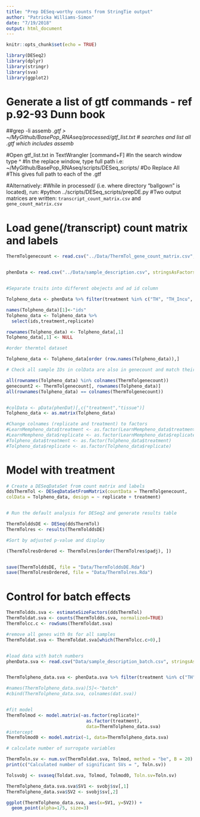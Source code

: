 ```yaml
---
title: "Prep DESeq-worthy counts from StringTie output"
author: "Patricka Williams-Simon"
date: "7/19/2018"
output: html_document
---
```


```r
knitr::opts_chunk$set(echo = TRUE)

library(DESeq2)
library(dplyr)
library(stringr)
library(sva)
library(ggplot2)
```

# Generate a list of gtf commands - ref p.92-93 Dunn book

##grep -li assemb *.gtf > ~/MyGithub/BasePop_RNAseq/processed/gtf_list.txt
# searches and list all .gtf which includes assemb*

#Open gtf_list.txt in TextWrangler [command+F]
#In the search window type ^
#In the replace window, type full path i.e: ~/MyGithub/BasePop_RNAseq/scripts/DESeq_scripts/
#Do Replace All
#This gives full path to each of the .gtf

#Alternatively:
#While in processed/ (i.e. where directory "ballgown" is located), run:
#python ../scripts/DESeq_scripts/prepDE.py
#Two output matrices are written: `transcript_count_matrix.csv` and `gene_count_matrix.csv`

# Load gene(/transcript) count matrix and labels

```r

ThermTolgenecount <- read.csv("../Data/ThermTol_gene_count_matrix.csv", row.names="gene_id")


phenData <- read.csv("../Data/sample_description.csv", stringsAsFactors = FALSE)


#Separate traits into different obejects and ad id column 

Tolpheno_data <- phenData %>% filter(treatment %in% c("TH", "TH_Incu", "TH_Incu_control", "TL","TL_Incu", "TL_Incu_control"  ))

names(Tolpheno_data)[1]<-"ids"
Tolpheno_data <- Tolpheno_data %>%
  select(ids,treatment,replicate)

rownames(Tolpheno_data) <- Tolpheno_data[,1]
Tolpheno_data[,1] <- NULL

#order thermtol dataset 

Tolpheno_data <- Tolpheno_data[order (row.names(Tolpheno_data)),]

# Check all sample IDs in colData are also in genecount and match their orders

all(rownames(Tolpheno_data) %in% colnames(ThermTolgenecount))
genecount2 <- ThermTolgenecount[, rownames(Tolpheno_data)]
all(rownames(Tolpheno_data) == colnames(ThermTolgenecount))


#colData <- pData(phenDat)[,c("treatment","tissue")]
Tolpheno_data <- as.matrix(Tolpheno_data)

#Change colnames (replicate and treatment) to factors
#LearnMempheno_data$treatment <- as.factor(LearnMempheno_data$treatment)
#LearnMempheno_data$replicate <- as.factor(LearnMempheno_data$replicate)
#Tolpheno_data$treatment <- as.factor(Tolpheno_data$treatment)
#Tolpheno_data$replicate <- as.factor(Tolpheno_data$replicate)


```

# Model with treatment 

```r
# Create a DESeqDataSet from count matrix and labels
ddsThermTol <- DESeqDataSetFromMatrix(countData = ThermTolgenecount,
colData = Tolpheno_data, design = ~ replicate + treatment)


# Run the default analysis for DESeq2 and generate results table

ThermTolddsDE <- DESeq(ddsThermTol)
ThermTolres <- results(ThermTolddsDE)

#Sort by adjusted p-value and display

(ThermTolresOrdered <- ThermTolres[order(ThermTolres$padj), ])


save(ThermTolddsDE, file = "Data/ThermTolddsDE.Rda")
save(ThermTolresOrdered, file = "Data/ThermTolres.Rda")

```

# Control for batch effects

```r
ThermToldds.sva <- estimateSizeFactors(ddsThermTol)
ThermToldat.sva <- counts(ThermToldds.sva, normalized=TRUE)
ThermTolcc.c <- rowSums(ThermToldat.sva)

#remove all genes with 0s for all samples
ThermToldat.sva <- ThermToldat.sva[which(ThermTolcc.c>0),]


#load data with batch numbers
phenData.sva <- read.csv("Data/sample_description_batch.csv", stringsAsFactors = FALSE)


ThermTolpheno_data.sva <- phenData.sva %>% filter(treatment %in% c("TH", "TH_Incu", "TH_Incu_control", "TL","TL_Incu", "TL_Incu_control"  ))

#names(ThermTolpheno_data.sva)[5]<-"batch"
#cbind(ThermTolpheno_data.sva, colnames(dat.sva))


#fit model
ThermTolmod <- model.matrix(~as.factor(replicate)* 
                              as.factor(treatment), 
                              data=ThermTolpheno_data.sva)
#intercept
ThermTolmod0 <- model.matrix(~1, data=ThermTolpheno_data.sva) 

# calculate number of surrogate variables

ThermToln.sv <- num.sv(ThermToldat.sva, Tolmod, method = "be", B = 20)
print(c("Calculated number of significant SVs = ", Toln.sv))

Tolsvobj <- svaseq(Toldat.sva, Tolmod, Tolmod0, Toln.sv=Toln.sv) 

ThermTolpheno_data.sva.sva$SV1 <- svobj$sv[,1]
ThermTolpheno_data.sva$SV2 <- svobj$sv[,2]

ggplot(ThermTolpheno_data.sva, aes(x=SV1, y=SV2)) +
  geom_point(alpha=1/5, size=3)
```





